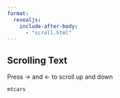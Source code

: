 ```yaml
---
format:
  revealjs:
    include-after-body: 
      - "scroll.html"
---
```


## Scrolling Text

Press → and ← to scroll up and down

```r
mtcars
```

:::: {.fragment .scroll}
:::